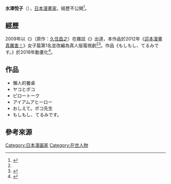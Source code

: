 '''水澤悅子'''（{{lang-ja|水沢悦子}}），[[日本漫畫家|日本漫畫家]]，經歷不公開<ref name="水沢悦子プロフィール">{{cite web|url=https://mangaseek.net/person/9840.html|script-title=水沢悦子プロフィール|access-date=2020-09-23|archive-date=2021-02-20|archive-url=https://web.archive.org/web/20210220072107/https://mangaseek.net/person/9840.html|dead-url=no}}</ref>。

== 經歷 ==
2009年以《{{link-jp|懶人的餐桌|花のズボラ飯}}》（原作：[[久住昌之|久住昌之]]）在雜誌《{{link-jp|Eleganceイブ}}》出道，本作品於2012年《[[這本漫畫真厲害！|這本漫畫真厲害！]]》女子篇第1名並改編為真人版電視劇<ref name="水沢悦子プロフィール"></ref><ref>{{Cite web |url=https://www.mbs.jp/hanano-zuborameshi/ |title=「花のズボラ飯」 |access-date=2020-09-23 |archive-date=2021-02-20 |archive-url=https://web.archive.org/web/20210220072113/https://www.mbs.jp/hanano-zuborameshi/ |dead-url=no }}</ref>。作品《もしもし、てるみです。》於2018年動畫化<ref>{{Cite web |url=https://anime.eiga.com/program/107083/ |title=もしもし、てるみです。 |access-date=2020-09-23 |archive-date=2021-02-20 |archive-url=https://web.archive.org/web/20210220072120/https://anime.eiga.com/program/107083/ |dead-url=no }}</ref>。

== 作品 ==
*懶人的餐桌
*ヤコとポコ
*ピロートーク
*アイアムアヒーロー 
*おしえて。ポコ先生
*もしもし、てるみです。

==參考來源==
{{reflist}}
{{DEFAULTSORT:Mizusawa Etsuko}}
[[Category:日本漫画家|Category:日本漫画家]]
[[Category:在世人物|Category:在世人物]]

{{日本漫画家小作品}}